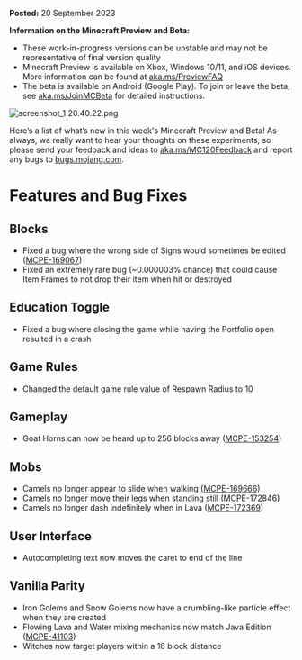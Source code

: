 **Posted:** 20 September 2023

**Information on the Minecraft Preview and Beta:**

-   These work-in-progress versions can be unstable and may not be representative of final version quality
-   Minecraft Preview is available on Xbox, Windows 10/11, and iOS devices. More information can be found at [aka.ms/PreviewFAQ](https://aka.ms/PreviewFAQ)
-   The beta is available on Android (Google Play). To join or leave the beta, see [aka.ms/JoinMCBeta](https://aka.ms/JoinMCBeta) for detailed instructions.

![screenshot_1.20.40.22.png](https://feedback.minecraft.net/hc/article_attachments/19649108664589)

Here’s a list of what’s new in this week's Minecraft Preview and Beta! As always, we really want to hear your thoughts on these experiments, so please send your feedback and ideas to [aka.ms/MC120Feedback](http://aka.ms/MC120Feedback) and report any bugs to [bugs.mojang.com](http://bugs.mojang.com/).

# **Features and Bug Fixes**

## **Blocks**

-   Fixed a bug where the wrong side of Signs would sometimes be edited ([MCPE-169067](https://bugs.mojang.com/browse/MCPE-169067))
-   Fixed an extremely rare bug (~0.000003% chance) that could cause Item Frames to not drop their item when hit or destroyed

## **Education Toggle**

-   Fixed a bug where closing the game while having the Portfolio open resulted in a crash

## **Game Rules**

-   Changed the default game rule value of Respawn Radius to 10

## **Gameplay**

-   Goat Horns can now be heard up to 256 blocks away ([MCPE-153254](https://bugs.mojang.com/browse/MCPE-153254))

## **Mobs**

-   Camels no longer appear to slide when walking ([MCPE-169666](https://bugs.mojang.com/browse/MCPE-169666))
-   Camels no longer move their legs when standing still ([MCPE-172846](https://bugs.mojang.com/browse/MCPE-172846))
-   Camels no longer dash indefinitely when in Lava ([MCPE-172369](https://bugs.mojang.com/browse/MCPE-172369))

## **User Interface**

-   Autocompleting text now moves the caret to end of the line

## **Vanilla Parity**

-   Iron Golems and Snow Golems now have a crumbling-like particle effect when they are created
-   Flowing Lava and Water mixing mechanics now match Java Edition ([MCPE-41103](https://bugs.mojang.com/browse/MCPE-41103))
-   Witches now target players within a 16 block distance  
      
    

